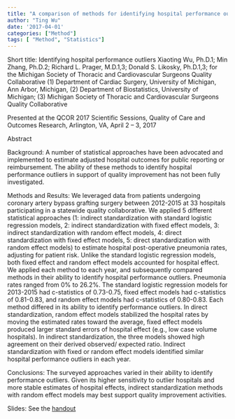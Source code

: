 ```yaml
---
title: "A comparison of methods for identifying hospital performance outliers in cardiac surgery"
author: "Ting Wu"
date: '2017-04-01' 
categories: ["Method"]
tags: [ "Method", "Statistics"]
---
```


Short title: Identifying hospital performance outliers
Xiaoting Wu, Ph.D.1; Min Zhang, Ph.D.2; Richard L. Prager, M.D.1,3; Donald S. Likosky, Ph.D.1,3; for the Michigan Society of Thoracic and Cardiovascular Surgeons Quality Collaborative
(1) Department of Cardiac Surgery, University of Michigan, Ann Arbor, Michigan, (2) Department of Biostatistics, University of Michigan; (3) Michigan Society of Thoracic and Cardiovascular Surgeons Quality Collaborative

Presented at the QCOR 2017 Scientific Sessions, Quality of Care and Outcomes Research, Arlington, VA, April 2 – 3, 2017

Abstract

Background: 
A number of statistical approaches have been advocated and implemented to estimate adjusted hospital outcomes for public reporting or reimbursement.  The ability of these methods to identify hospital performance outliers in support of quality improvement has not been fully investigated. 

Methods and Results:
We leveraged data from patients undergoing coronary artery bypass grafting surgery between 2012-2015 at 33 hospitals participating in a statewide quality collaborative. We applied 5 different statistical approaches (1: indirect standardization with standard logistic regression models, 2: indirect standardization with fixed effect models, 3: indirect standardization with random effect models, 4: direct standardization with fixed effect models, 5: direct standardization with random effect models) to estimate hospital post-operative pneumonia rates, adjusting for patient risk. Unlike the standard logistic regression models, both fixed effect and random effect models accounted for hospital effect. We applied each method to each year, and subsequently compared methods in their ability to identify hospital performance outliers.
Pneumonia rates ranged from 0% to 26.2%. The standard logistic regression models for 2013-2015 had c-statistics of 0.73-0.75, fixed effect models had c-statistics of 0.81-0.83, and random effect models had c-statistics of 0.80-0.83.  Each method differed in its ability to identify performance outliers. In direct standardization, random effect models stabilized the hospital rates by moving the estimated rates toward the average, fixed effect models produced larger standard errors of hospital effect (e.g., low case volume hospitals). In indirect standardization, the three models showed high agreement on their derived observed/ expected ratio. Indirect standardization with fixed or random effect models identified similar hospital performance outliers in each year.  

Conclusions: 
The surveyed approaches varied in their ability to identify performance outliers. Given its higher sensitivity to outlier hospitals and more stable estimates of hospital effects, indirect standardization methods with random effect models may best support quality improvement activities. 


Slides: See the [handout](/pdf/qcore2017/AHA QCOR_17slides.pdf )

